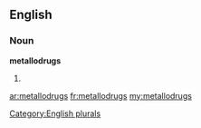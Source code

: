 ==English==

===Noun===
'''metallodrugs'''

# {{plural of|[[metallodrug]]}}

[[Category:English plurals]]

[[ar:metallodrugs]]
[[fr:metallodrugs]]
[[my:metallodrugs]]